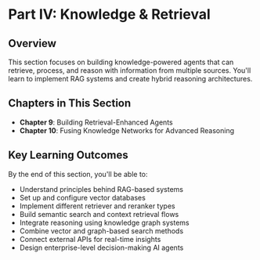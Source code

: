 # Part IV: Knowledge & Retrieval

## Overview

This section focuses on building knowledge-powered agents that can retrieve, process, and reason with information from multiple sources. You'll learn to implement RAG systems and create hybrid reasoning architectures.

## Chapters in This Section

- **Chapter 9**: Building Retrieval-Enhanced Agents
- **Chapter 10**: Fusing Knowledge Networks for Advanced Reasoning

## Key Learning Outcomes

By the end of this section, you'll be able to:

- Understand principles behind RAG-based systems
- Set up and configure vector databases
- Implement different retriever and reranker types
- Build semantic search and context retrieval flows
- Integrate reasoning using knowledge graph systems
- Combine vector and graph-based search methods
- Connect external APIs for real-time insights
- Design enterprise-level decision-making AI agents
